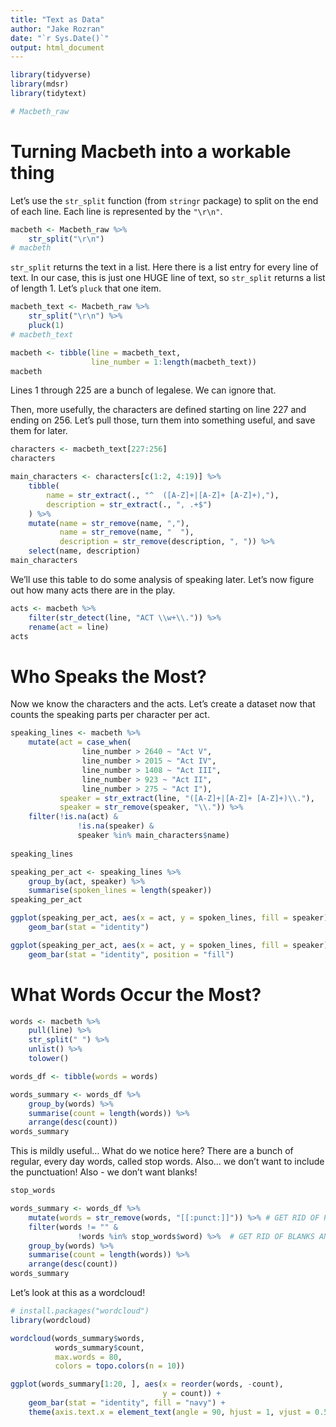 ```yaml
---
title: "Text as Data"
author: "Jake Rozran"
date: "`r Sys.Date()`"
output: html_document
---
```


```r
library(tidyverse)
library(mdsr)
library(tidytext)

# Macbeth_raw
```

# Turning Macbeth into a workable thing

Let's use the `str_split` function (from `stringr` package) to split on the 
end of each line. Each line is represented by the `"\r\n"`.

```r
macbeth <- Macbeth_raw %>% 
    str_split("\r\n")
# macbeth
```

`str_split` returns the text in a list. Here there is a list entry for every 
line of text. In our case, this is just one HUGE line of text, so `str_split` 
returns a list of length 1. Let's `pluck` that one item. 

```r
macbeth_text <- Macbeth_raw %>% 
    str_split("\r\n") %>% 
    pluck(1)
# macbeth_text

macbeth <- tibble(line = macbeth_text,
                  line_number = 1:length(macbeth_text))
macbeth
```

Lines 1 through 225 are a bunch of legalese. We can ignore that.

Then, more usefully, the characters are defined starting on line 227 and ending
on 256. Let's pull those, turn them into something useful, and save them for 
later. 

```r
characters <- macbeth_text[227:256]
characters

main_characters <- characters[c(1:2, 4:19)] %>% 
    tibble(
        name = str_extract(., "^  ([A-Z]+|[A-Z]+ [A-Z]+),"),
        description = str_extract(., ", .+$")
    ) %>% 
    mutate(name = str_remove(name, ","),
           name = str_remove(name, "  "),
           description = str_remove(description, ", ")) %>% 
    select(name, description)
main_characters
```

We'll use this table to do some analysis of speaking later. Let's now figure 
out how many acts there are in the play.

```r
acts <- macbeth %>%
    filter(str_detect(line, "ACT \\w+\\.")) %>% 
    rename(act = line)
acts
```

# Who Speaks the Most?

Now we know the characters and the acts. Let's create a dataset now that counts 
the speaking parts per character per act.

```r
speaking_lines <- macbeth %>% 
    mutate(act = case_when(
                line_number > 2640 ~ "Act V",
                line_number > 2015 ~ "Act IV",
                line_number > 1408 ~ "Act III",
                line_number > 923 ~ "Act II",
                line_number > 275 ~ "Act I"),
           speaker = str_extract(line, "([A-Z]+|[A-Z]+ [A-Z]+)\\."),
           speaker = str_remove(speaker, "\\.")) %>%
    filter(!is.na(act) & 
               !is.na(speaker) & 
               speaker %in% main_characters$name)
    
speaking_lines

speaking_per_act <- speaking_lines %>%
    group_by(act, speaker) %>% 
    summarise(spoken_lines = length(speaker))
speaking_per_act
```

```r
ggplot(speaking_per_act, aes(x = act, y = spoken_lines, fill = speaker)) +
    geom_bar(stat = "identity")

ggplot(speaking_per_act, aes(x = act, y = spoken_lines, fill = speaker)) +
    geom_bar(stat = "identity", position = "fill")
```

# What Words Occur the Most?

```r
words <- macbeth %>% 
    pull(line) %>%
    str_split(" ") %>% 
    unlist() %>% 
    tolower() 

words_df <- tibble(words = words)

words_summary <- words_df %>% 
    group_by(words) %>% 
    summarise(count = length(words)) %>% 
    arrange(desc(count))
words_summary    
```

This is mildly useful... What do we notice here? There are a bunch of regular, 
every day words, called stop words. Also... we don't want to include the 
punctuation! Also - we don't want blanks!

```r
stop_words

words_summary <- words_df %>% 
    mutate(words = str_remove(words, "[[:punct:]]")) %>% # GET RID OF PUNCT
    filter(words != "" & 
               !words %in% stop_words$word) %>%  # GET RID OF BLANKS AND STOP WORDS
    group_by(words) %>% 
    summarise(count = length(words)) %>% 
    arrange(desc(count))
words_summary    
```

Let's look at this as a wordcloud!

```r
# install.packages("wordcloud")
library(wordcloud)

wordcloud(words_summary$words, 
          words_summary$count, 
          max.words = 80, 
          colors = topo.colors(n = 10))

ggplot(words_summary[1:20, ], aes(x = reorder(words, -count),
                                  y = count)) +
    geom_bar(stat = "identity", fill = "navy") + 
    theme(axis.text.x = element_text(angle = 90, hjust = 1, vjust = 0.5))
```